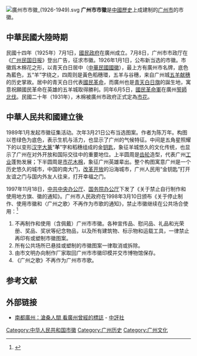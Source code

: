 [[File:廣州市市徽_(1926-1949).svg|thumb]]
'''广州市市徽'''是[[中國歷史|中國歷史]]上成建制的[[广州市|广州市]]的市徽。

== 中華民國大陸時期 ==
{{more|中華民國中央及地方政府徽章列表}}
民國十四年（1925年）7月1日，[[國民政府|國民政府]]在廣州成立。7月8日，广州市市政厅在《[[广州民国日报|广州民国日报]]》登出广告，征求市徽。1926年1月1日，公布新当选的市徽。市徽爲木棉花之形，以青天白日居中（[[中華民國國徽|中華民國國徽]]），最上方有廣州市名牌，底色為藍色，五“羊”字绕之，四周则是黃色稻穗環，五羊与谷穗，来自广州城[[五羊传说|五羊献穗]]的历史掌故。居中的青天白日代表[[國民革命|國民革命]]，而廣州也是[[青天白日旗|青天白日旗]]的誕生地，寓意祝願國民革命在英雄的五羊城取得勝利。同年6月5日，[[國民革命軍|國民革命軍]]在廣州[[國民革命軍北伐|誓師北伐]]。民國二十年（1931年），木棉被廣州市政府正式定為[[廣州市市花|市花]]。

== 中華人民共和國建立後 ==
1989年1月发起市徽征集活动。次年3月21日公布当选图案。作者为陈万年。构图以苍绿色为底色，表示生机与活力，也显示了广州的气候特征。中间是五角星照耀下的以变形[[汉字|汉字]][[大篆|大篆]]“'''羊'''”字和稻穗组成的金[[钥匙|钥匙]]，象征羊城悠久的文化传统，也显示了广州在对外开放和国际交往中的重要地位。上半圆周是[[齿轮|齿轮]]造型，代表广州[[工业|工业]]蓬勃发展；下半圆周是[[广州市花|市花]][[木棉|木棉]]，象征广州英雄辈出。整个构图寓意广州是一个历史悠久的城市，中国的南大门，[[改革开放|改革开放]]的沿海城市，广州人民用“金钥匙”打开友谊之门与国内外友人往来，打开幸福之门。

1997年11月18日，[[中共中央办公厅|中共中央办公厅]]、[[国务院办公厅|国务院办公厅]]下发了《关于禁止自行制作和使用地方旗、徽的通知》。广州市人民政府在1998年3月10日颁布《关于停止制作、使用市徽和〈广州之歌〉不再作为市歌的通知》，禁止市徽继续在公共场合使用：<ref>{{cite news |url=http://law.lawtime.cn/d591243596337.html |title=广州市人民政府关于停止制作、使用市徽和 《广州之歌》不再作为市歌的通知 |publisher=穗府[1998]17号 |accessdate=2012-02-14 |deadurl=yes |archiveurl=https://web.archive.org/web/20131203021915/http://law.lawtime.cn/d591243596337.html |archivedate=2013年12月3日 |df= }}</ref>
#不再制作和使用（含佩戴）广州市市徽。各种宣传品、慰问品、礼品和光荣册、奖品、奖状等纪念物品，以及所有建筑物、标示物和运载工具，一律禁止再印有或塑制市徽图案。
#所有公共场所已悬挂或塑制的市徽图案一律取消或拆除。
#由市文明办向制作厂家取回广州市市徽印模并交市博物馆保存。
#《广州之歌》不再作为广州市市歌。

== 参考文献 ==   
{{Reflist|30em}}

== 外部链接 ==
* [https://web.archive.org/web/20170926224829/http://www.chinareviewnews.com/doc/1002/2/7/6/100227664.html 南都廣州：滄桑人間 看廣州曾經的標誌] - [[中評社|中評社]]

[[Category:中华人民共和国市徽|Category:中华人民共和国市徽]]
[[Category:广州历史|Category:广州历史]]
[[Category:广州文化|Category:广州文化]]